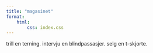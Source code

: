 ```yaml
---
title: "magasinet"
format:
    html:
        css: index.css
---
```

trill en terning. intervju en blindpassasjer. selg en t-skjorte.